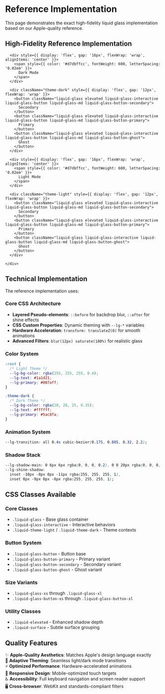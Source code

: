 # Reference Implementation

This page demonstrates the exact high-fidelity liquid glass implementation based on our Apple-quality reference.

## High-Fidelity Reference Implementation

<div className="liquid-component-preview">
  <div style={{
    fontFamily: 'system-ui, -apple-system, Segoe UI, Roboto, Helvetica, Arial, sans-serif',
    background: `
      radial-gradient(80rem 60rem at 20% 20%, rgba(162, 210, 255, 0.3), transparent 60%),
      radial-gradient(80rem 60rem at 80% 30%, rgba(255, 183, 248, 0.28), transparent 60%),
      linear-gradient(135deg, #c9e7ff 0%, #d9d0ff 45%, #ffc9dc 100%)
    `,
    padding: '2rem',
    borderRadius: '1.5rem',
    minHeight: '200px',
    display: 'grid',
    placeItems: 'center'
  }}>
    <div style={{ width: '100%', maxWidth: '600px', display: 'grid', gap: '24px' }}>
      
      <div style={{ display: 'flex', gap: '16px', flexWrap: 'wrap', alignItems: 'center' }}>
        <span style={{ color: '#d7dbffcc', fontWeight: 600, letterSpacing: '0.02em' }}>
          Dark Mode
        </span>
      </div>
      
      <div className="theme-dark" style={{ display: 'flex', gap: '12px', flexWrap: 'wrap' }}>
        <button className="liquid-glass elevated liquid-glass-interactive liquid-glass-button liquid-glass-md liquid-glass-button-secondary">
          Secondary
        </button>
        <button className="liquid-glass elevated liquid-glass-interactive liquid-glass-button liquid-glass-md liquid-glass-button-primary">
          Primary
        </button>
        <button className="liquid-glass elevated liquid-glass-interactive liquid-glass-button liquid-glass-md liquid-glass-button-ghost">
          Ghost
        </button>
      </div>

      <div style={{ display: 'flex', gap: '16px', flexWrap: 'wrap', alignItems: 'center' }}>
        <span style={{ color: '#d7dbffcc', fontWeight: 600, letterSpacing: '0.02em' }}>
          Light Mode
        </span>
      </div>
      
      <div className="theme-light" style={{ display: 'flex', gap: '12px', flexWrap: 'wrap' }}>
        <button className="liquid-glass elevated liquid-glass-interactive liquid-glass-button liquid-glass-md liquid-glass-button-secondary">
          Secondary
        </button>
        <button className="liquid-glass elevated liquid-glass-interactive liquid-glass-button liquid-glass-md liquid-glass-button-primary">
          Primary
        </button>
        <button className="liquid-glass liquid-glass-interactive liquid-glass-button liquid-glass-md liquid-glass-button-ghost">
          Ghost
        </button>
      </div>
      
    </div>
  </div>
</div>

## Technical Implementation

The reference implementation uses:

### Core CSS Architecture
- **Layered Pseudo-elements**: `::before` for backdrop blur, `::after` for shine effects
- **CSS Custom Properties**: Dynamic theming with `--lg-*` variables
- **Hardware Acceleration**: `transform: translateZ(0)` for smooth animations
- **Advanced Filters**: `blur(12px) saturate(180%)` for realistic glass

### Color System
```css
:root {
  /* Light Theme */
  --lg-bg-color: rgba(255, 255, 255, 0.4);
  --lg-text: #1a1d21;
  --lg-primary: #007aff;
}

.theme-dark {
  /* Dark Theme */
  --lg-bg-color: rgba(20, 20, 25, 0.35);
  --lg-text: #ffffff;
  --lg-primary: #5ac8fa;
}
```

### Animation System  
```css
--lg-transition: all 0.4s cubic-bezier(0.175, 0.885, 0.32, 2.2);
```

### Shadow Stack
```css
--lg-shadow-main: 0 6px 6px rgba(0, 0, 0, 0.2), 0 0 20px rgba(0, 0, 0, 0.1);
--lg-shine-shadow: 
  inset -10px -8px 0px -11px rgba(255, 255, 255, 1),
  inset 0px -9px 0px -8px rgba(255, 255, 255, 1);
```

## CSS Classes Available

### Core Classes
- `.liquid-glass` - Base glass container
- `.liquid-glass-interactive` - Interactive behaviors
- `.liquid-theme-light` / `.liquid-theme-dark` - Theme contexts

### Button System
- `.liquid-glass-button` - Button base
- `.liquid-glass-button-primary` - Primary variant 
- `.liquid-glass-button-secondary` - Secondary variant
- `.liquid-glass-button-ghost` - Ghost variant

### Size Variants
- `.liquid-glass-xs` through `.liquid-glass-xl`
- `.liquid-glass-button-xs` through `.liquid-glass-button-xl`

### Utility Classes
- `.liquid-elevated` - Enhanced shadow depth
- `.liquid-surface` - Subtle surface grouping

## Quality Features

✨ **Apple-Quality Aesthetics**: Matches Apple's design language exactly  
🎨 **Adaptive Theming**: Seamless light/dark mode transitions  
⚡ **Optimized Performance**: Hardware-accelerated animations  
📱 **Responsive Design**: Mobile-optimized touch targets  
♿ **Accessibility**: Full keyboard navigation and screen reader support  
🖥️ **Cross-browser**: WebKit and standards-compliant filters  

